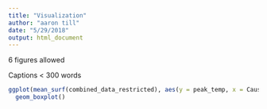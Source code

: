 ```yaml
---
title: "Visualization"
author: "aaron till"
date: "5/29/2018"
output: html_document
---
```


6 figures allowed

Captions < 300 words

```r

ggplot(mean_surf(combined_data_restricted), aes(y = peak_temp, x = Cause.Category.4)) +
  geom_boxplot()



```